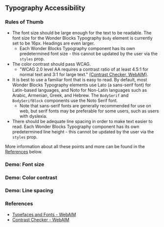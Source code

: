 
<Meta of={AccessibilityStories} />

## Typography Accessibility

### Rules of Thumb

* The font size should be large enough for the text to be readable. The
  font size for the Wonder Blocks Typography `Body` element is currently
  set to be 16px. Headings are even larger.
  * Each Wonder Blocks Typography component has its own predetermined
    font size - this cannot be updated by the user via the `styles` prop.
* The color contrast should pass WCAG.
  * "WCAG 2.0 level AA requires a contrast ratio of at least 4.5:1 for
    normal text and 3:1 for large text." [(Contrast Checker, WebAIM)](https://webaim.org/resources/contrastchecker/).
* It is best to use a familiar font that is easy to read. By default,
  most Wonder Blocks Typography elements use Lato (a sans-serif font) for
  Latin-based languages, and Noto for Non-Latin languages such as Arabic,
  Armenian, Greek, and Hebrew. The `BodySerif` and `BodySerifBlock`
  components use the Noto Serif font.
  * Note that sans-serif fonts are generally recommended for use on web,
    but serif fonts may be preferable for some users, such as users with
    dyslexia.
* There should be adequate line spacing in order to make text easier to read.
  Each Wonder Blocks Typography component has its own predetermined
  line height - this cannot be updated by the user via the `styles` prop.

More information about all these points and more can be found in the
[References](#references) below.

### Demo: Font size

<Canvas>
  <Story of={AccessibilityStories.FontSize} />
</Canvas>

### Demo: Color contrast

<Canvas>
  <Story of={AccessibilityStories.ColorContrast} />
</Canvas>

### Demo: Line spacing

<Canvas>
  <Story of={AccessibilityStories.LineSpacing} />
</Canvas>

### References

* [Typefaces and Fonts - WebAIM](https://webaim.org/techniques/fonts/)
* [Contrast Checker - WebAIM](https://webaim.org/resources/contrastchecker)
